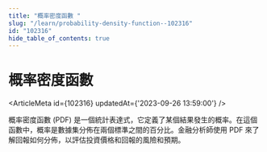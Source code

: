 ```yaml
---
title: "概率密度函數 "
slug: "/learn/probability-density-function--102316"
id: "102316"
hide_table_of_contents: true
---
```



# 概率密度函數 

<ArticleMeta id={102316} updatedAt={'2023-09-26 13:59:00'} />
<div className='border-solid border-b border-t-0 my-4 border-[var(--ifm-color-gray-300)]' />

概率密度函數 (PDF) 是一個統計表達式，它定義了某個結果發生的概率。在這個函數中，概率是數據集分佈在兩個標準之間的百分比。金融分析師使用 PDF 來了解回報如何分佈，以評估投資價格和回報的風險和預期。
